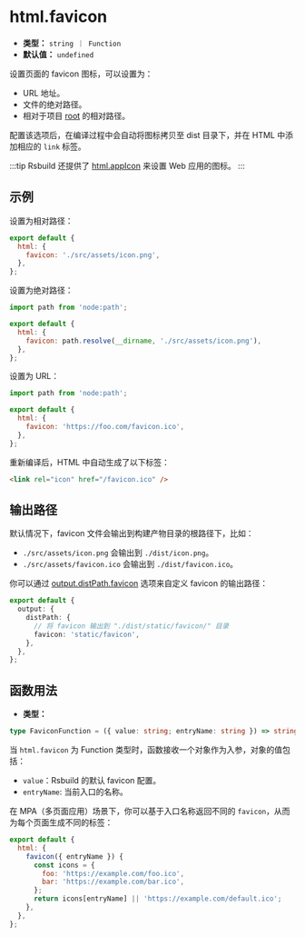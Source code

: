 # html.favicon

- **类型：** `string ｜ Function`
- **默认值：** `undefined`

设置页面的 favicon 图标，可以设置为：

- URL 地址。
- 文件的绝对路径。
- 相对于项目 [root](/config/root) 的相对路径。

配置该选项后，在编译过程中会自动将图标拷贝至 dist 目录下，并在 HTML 中添加相应的 `link` 标签。

:::tip
Rsbuild 还提供了 [html.appIcon](/config/html/app-icon) 来设置 Web 应用的图标。
:::

## 示例

设置为相对路径：

```js
export default {
  html: {
    favicon: './src/assets/icon.png',
  },
};
```

设置为绝对路径：

```js
import path from 'node:path';

export default {
  html: {
    favicon: path.resolve(__dirname, './src/assets/icon.png'),
  },
};
```

设置为 URL：

```js
import path from 'node:path';

export default {
  html: {
    favicon: 'https://foo.com/favicon.ico',
  },
};
```

重新编译后，HTML 中自动生成了以下标签：

```html
<link rel="icon" href="/favicon.ico" />
```

## 输出路径

默认情况下，favicon 文件会输出到构建产物目录的根路径下，比如：

- `./src/assets/icon.png` 会输出到 `./dist/icon.png`。
- `./src/assets/favicon.ico` 会输出到 `./dist/favicon.ico`。

你可以通过 [output.distPath.favicon](/config/output/dist-path) 选项来自定义 favicon 的输出路径：

```ts title="rsbuild.config.ts"
export default {
  output: {
    distPath: {
      // 将 favicon 输出到 "./dist/static/favicon/" 目录
      favicon: 'static/favicon',
    },
  },
};
```

## 函数用法

- **类型：**

```ts
type FaviconFunction = ({ value: string; entryName: string }) => string | void;
```

当 `html.favicon` 为 Function 类型时，函数接收一个对象作为入参，对象的值包括：

- `value`：Rsbuild 的默认 favicon 配置。
- `entryName`: 当前入口的名称。

在 MPA（多页面应用）场景下，你可以基于入口名称返回不同的 `favicon`，从而为每个页面生成不同的标签：

```js
export default {
  html: {
    favicon({ entryName }) {
      const icons = {
        foo: 'https://example.com/foo.ico',
        bar: 'https://example.com/bar.ico',
      };
      return icons[entryName] || 'https://example.com/default.ico';
    },
  },
};
```
